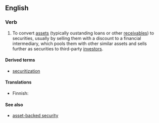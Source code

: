 ==English==

===Verb===
{{en-verb|securitizes|securitizing|securitized|securitized}}
{{wikipedia}}

# {{finance}} To convert [[asset]]s (typically oustanding loans or other [[receivable|receivables]]) to securities, usually by selling them with a discount to a financial intermediary, which pools them with other similar assets and sells further as securities to third-party [[investor]]s.

====Derived terms====
* [[securitization]]

====Translations====
{{trans-top|to convert assets to secrities}}
* Finnish: {{t|fi|arvopaperistaa}}
{{trans-mid}}
{{trans-bottom}}

====See also====
* [[asset-backed security]]